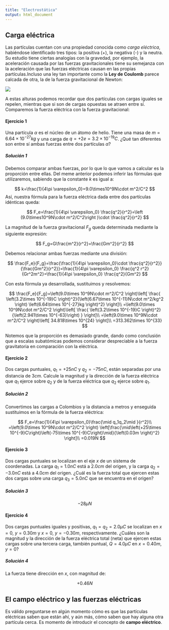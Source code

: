 ```yaml
---
title: "Electrostática"
output: html_document
---
```


## Carga eléctrica

Las partículas cuentan con una propiedad conocida como _carga eléctrica_, habiéndose identificado tres tipos: la positiva (+), la negativa (-) y la neutra. Su estudio tiene ciertas analogías con la gravedad, por ejemplo, la aceleración causada por las fuerzas gravitacionales tiene su semejanza con la aceleración que las fuerzas eléctricas causan en las propias partículas.Incluso una ley tan importante como la __Ley de Coulomb__ parece calcada de otra, la de la fuerza gravitacional de Newton:

![](images/meme-001.jpg)

A estas alturas podemos recordar que dos partículas con cargas iguales se repelen, mientras que si son de cargas opuestas se atraen entre sí. Comparemos la fuerza eléctrica con la fuerza gravitacional:

#### Ejercicio 1

Una partícula $\alpha$ es el núcleo de un átomo de helio. Tiene una masa de $m=6.64 \times 10^{-27}kg$ y una carga de $q=+2e=3.2\times 10^{-19}C$. ¿Qué tan diferentes son entre sí ambas fuerzas entre dos partículas $\alpha$? 

##### Solución 1

Debemos comparar ambas fuerzas, por lo que lo que vamos a calcular es la proporción entre ellas. Del meme anterior podemos inferir las fórmulas que utilizaremos, sabiendo que la constante $k$ es igual a:

$$
k=\frac{1}{4\pi \varepsilon_0}=9.0\times10^9N\cdot m^2/C^2
$$
Así, nuestra fórmula para la fuerza eléctrica dada entre dos partículas idénticas queda:

$$
F_e=\frac{1}{4\pi \varepsilon_0} \frac{q^2}{r^2}=\left (9.0\times10^9N\cdot m^2/C^2\right )\cdot \frac{q^2}{r^2}
$$

La magnitud de la fuerza gravitacional $F_g$ queda determinada mediante la siguiente expresión:

$$
F_g=G\frac{m^2}{r^2}=\frac{Gm^2}{r^2}
$$

Debemos relacionar ambas fuerzas mediante una división:

$$
\frac{F_e}{F_g}=\frac{\frac{1}{4\pi \varepsilon_0}\cdot \frac{q^2}{r^2}}{\frac{Gm^2}{r^2}}=\frac{1}{4\pi \varepsilon_0} \frac{q^2 r^2}{Gr^2m^2}=\frac{1}{4\pi \varepsilon_0} \frac{q^2}{Gm^2}
$$

Con esta fórmula ya desarrollada, sustituimos y resolvemos:

$$
\frac{F_e}{F_g}=\left(9.0\times 10^9N\cdot m^2/C^2 \right)\left[ \frac{ \left(3.2\times 10^{-19}C \right)^2}{\left(6.67\times 10^{-11}N\cdot m^2/kg^2 \right) \left(6.64\times 10^{-27}kg \right)^2} \right]\\
=\left(9.0\times 10^9N\cdot m^2/C^2 \right)\left[ \frac{ \left(3.2\times 10^{-19}C \right)^2}{\left(2.941\times 10^{-63}\right) } \right]\\
=\left(9.0\times 10^9N\cdot m^2/C^2 \right)\left[ 34.818\times 10^{24} \right]\\
=313.362\times 10^{33}
$$

Notemos que la proporción es demasiado grande, dando como conclusión que a escalas subatómicas podemos considerar despreciable a la fuerza gravitatoria en comparación con la eléctrica.

#### Ejercicio 2

Dos cargas puntuales, $q_1=+25nC$ y $q_2=-75nC$, están separadas por una distancia de $3cm$. Calcule la magnitud y la dirección de la fuerza eléctrica que $q_1$ ejerce sobre $q_2$ y de la fuerza eléctrica que $q_2$ ejerce sobre $q_1$.

##### Solución 2

Convertimos las cargas a Colombios y la distancia a metros y enseguida sustituimos en la fórmula de la fuerza eléctrica:

$$
F_e=\frac{1}{4\pi \varepsilon_0}\frac{\mid q_1q_2\mid }{r^2}\\
=\left(9.0\times 10^9N\cdot m^2/C^2 \right) \left[\frac{\mid\left(+25\times 10^{-9}C\right)\left(-75\times 10^{-9}C\right)\mid}{\left(0.03m \right)^2} \right]\\
=0.019N
$$

#### Ejercicio 3

Dos cargas puntuales se localizan en el eje $x$ de un sistema de coordenadas. La carga $q_1 = 1.0 nC$ está a $2.0 cm$ del origen, y la carga $q_2 =-3.0 nC$ está a $4.0 cm$ del origen. ¿Cuál es la fuerza total que ejercen estas dos cargas sobre una carga $q_3 = 5.0 nC$ que se encuentra en el origen?

##### Solución 3

$$
-28\mu N
$$

#### Ejercicio 4

Dos cargas puntuales iguales y positivas, $q_1 = q_2 = 2.0 \mu C$ se localizan en $x = 0$, $y = 0.30 m$ y $x = 0$, $y = -0.30 m$, respectivamente. ¿Cuáles son la magnitud y la dirección de la fuerza eléctrica total (neta) que ejercen estas cargas sobre una tercera carga, también puntual, $Q = 4.0 \mu C$ en $x = 0.40 m$, $y = 0$?

##### Solución 4

La fuerza tiene dirección en $x$, con magnitud de:

$$
+0.46N
$$

## El campo eléctrico y las fuerzas eléctricas

Es válido preguntarse en algún momento cómo es que las partículas eléctricas saben que están ahí, y aún más, cómo saben que hay alguna otra partícula cerca. Es momento de introducir el concepto de __campo eléctrico__.








